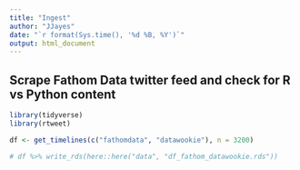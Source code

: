 ```yaml
---
title: "Ingest"
author: "JJayes"
date: "`r format(Sys.time(), '%d %B, %Y')`"
output: html_document
---
```


## Scrape Fathom Data twitter feed and check for R vs Python content

```r
library(tidyverse)
library(rtweet)

```

```r
df <- get_timelines(c("fathomdata", "datawookie"), n = 3200)

# df %>% write_rds(here::here("data", "df_fathom_datawookie.rds"))


```

